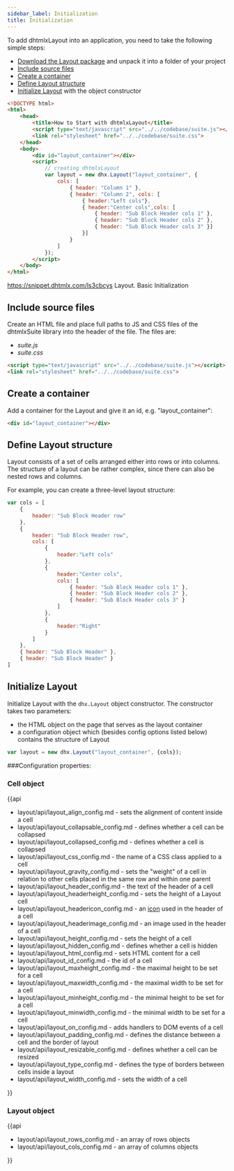 ```yaml
---
sidebar_label: Initialization
title: Initialization
---          
```


To add dhtmlxLayout into an application, you need to take the following simple steps:

- [Download the Layout package](https://dhtmlx.com/docs/products/dhtmlxSuite/download.shtml) and unpack it into a folder of your project
- [Include source files](#includesourcefiles)
- [Create a container](#createacontainer)
- [Define Layout structure](#definelayoutstructure)
- [Initialize Layout](#initializelayout) with the object constructor


~~~html
<!DOCTYPE html>
<html>
    <head>
        <title>How to Start with dhtmlxLayout</title>         
        <script type="text/javascript" src="../../codebase/suite.js"></script>
        <link rel="stylesheet" href="../../codebase/suite.css">
    </head>
    <body>
        <div id="layout_container"></div>
        <script>
            // creating dhtmlxLayout
            var layout = new dhx.Layout("layout_container", {
    			cols: [
        			{ header: "Column 1" },
        			{ header: "Column 2", cols: [
                		{ header:"Left cols"},
                		{ header:"Center cols",cols: [
                        	{ header: "Sub Block Header cols 1" },
                        	{ header: "Sub Block Header cols 2" },
                        	{ header: "Sub Block Header cols 3" }]
						}]
					}
    			]
			});
        </script>
    </body>
</html>
~~~

https://snippet.dhtmlx.com/ls3cbcys	Layout. Basic Initialization

Include source files
--------------------

Create an HTML file and place full paths to JS and CSS files of the dhtmlxSuite library into the header of the file. The files are:

- *suite.js*
- *suite.css*

~~~html
<script type="text/javascript" src="../../codebase/suite.js"></script>
<link rel="stylesheet" href="../../codebase/suite.css">
~~~


Create a container
-------------------

Add a container for the Layout and give it an id, e.g. "layout_container":

~~~html
<div id="layout_container"></div>
~~~

Define Layout structure
------------------

Layout consists of a set of cells arranged either into rows or into columns. The structure of a layout can be rather complex, since there can also be nested rows and columns.

For example, you can create a three-level layout structure:

~~~js
var	cols = [
	{
		header: "Sub Block Header row"
	},
	{
		header: "Sub Block Header row",
		cols: [
			{
				header:"Left cols"
			},
			{
				header:"Center cols",
				cols: [
					{ header: "Sub Block Header cols 1" },
					{ header: "Sub Block Header cols 2" },
					{ header: "Sub Block Header cols 3" }
				]
			},
			{
				header:"Right"
			}
		]
	},
	{ header: "Sub Block Header" },
	{ header: "Sub Block Header" }
]
~~~

Initialize Layout
---------------------

Initialize Layout with the `dhx.Layout` object constructor. The constructor takes two parameters:

- the HTML object on the page that serves as the layout container
- a configuration object which (besides config options listed below) contains the structure of Layout 

~~~js
var layout = new dhx.Layout("layout_container", {cols});
~~~


###Configuration properties:

### Cell object

{{api

- layout/api/layout_align_config.md - sets the alignment of content inside a cell
- layout/api/layout_collapsable_config.md  - defines whether a cell can be collapsed 
- layout/api/layout_collapsed_config.md -  defines whether a cell is collapsed 
- layout/api/layout_css_config.md - the name of a CSS class applied to a cell
- layout/api/layout_gravity_config.md - sets the "weight" of a cell in relation to other cells placed in the same row and within one parent
- layout/api/layout_header_config.md - the text of the header of a cell
- layout/api/layout_headerheight_config.md - sets the height of a Layout cell
- layout/api/layout_headericon_config.md - an <a href = "https://docs.dhtmlx.com/suite/helpers__icon.html">icon</a> used in the header of a cell
- layout/api/layout_headerimage_config.md - an image used in the header of a cell
- layout/api/layout_height_config.md - sets the height of a cell
- layout/api/layout_hidden_config.md - defines whether a cell is hidden
- layout/api/layout_html_config.md - sets HTML content for a cell
- layout/api/layout_id_config.md - the id of a cell
- layout/api/layout_maxheight_config.md - the maximal height to be set for a cell
- layout/api/layout_maxwidth_config.md - the maximal width to be set for a cell
- layout/api/layout_minheight_config.md - the minimal height to be set for a cell
- layout/api/layout_minwidth_config.md - the minimal width to be set for a cell
- layout/api/layout_on_config.md - adds handlers to DOM events of a cell
- layout/api/layout_padding_config.md - defines the distance between a cell and the border of layout 
- layout/api/layout_resizable_config.md - defines whether a cell can be resized
- layout/api/layout_type_config.md - defines the type of borders between cells inside a layout
- layout/api/layout_width_config.md - sets the width of a cell

}}

### Layout object

{{api

- layout/api/layout_rows_config.md - an array of rows objects
- layout/api/layout_cols_config.md - an array of columns objects

}}




